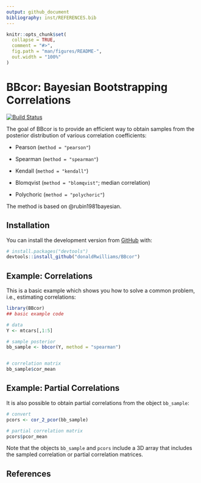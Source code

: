 ```yaml
---
output: github_document
bibliography: inst/REFERENCES.bib
---
```


<!-- README.md is generated from README.Rmd. Please edit that file -->

```r
knitr::opts_chunk$set(
  collapse = TRUE,
  comment = "#>",
  fig.path = "man/figures/README-",
  out.width = "100%"
)
```

# **BBcor**: Bayesian Bootstrapping Correlations
[![Build Status](https://travis-ci.org/donaldRwilliams/BBcor.svg?branch=master)](https://travis-ci.org/donaldRwilliams/BBcor)

<!-- badges: start -->
<!-- badges: end -->

The goal of BBcor is to provide an efficient way to obtain samples from the 
posterior distribution of various correlation coefficients:

* Pearson (`method = "pearson"`)

* Spearman (`method = "spearman"`)

* Kendall (`method = "kendall"`)

* Blomqvist (`method = "blomqvist"`; median correlation)

* Polychoric (`method = "polychoric"`)

The method is based on @rubin1981bayesian.

## Installation

<!-- You can install the released version of BBcor from [CRAN](https://CRAN.R-project.org) with: -->

<!-- ``` r -->
<!-- install.packages("BBcor") -->
<!-- ``` -->

You can install the development version from [GitHub](https://github.com/) with:

``` r
# install.packages("devtools")
devtools::install_github("donaldRwilliams/BBcor")
```
## Example: Correlations

This is a basic example which shows you how to solve a common problem, i.e., estimating correlations:

```r
library(BBcor)
## basic example code

# data
Y <- mtcars[,1:5]

# sample posterior
bb_sample <- bbcor(Y, method = "spearman")


# correlation matrix
bb_sample$cor_mean
```


## Example: Partial Correlations
It is also possible to obtain partial correlations from the object `bb_sample`:

```r
# convert
pcors <- cor_2_pcor(bb_sample)

# partial correlation matrix
pcors$pcor_mean
```

Note that the objects `bb_sample` and `pcors` include a 3D array that includes the sampled 
correlation or partial correlation matrices.

## References